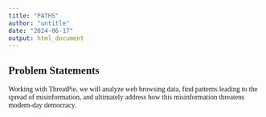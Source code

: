 ```yaml
---
title: "PATHS"
author: "untitle"
date: "2024-06-17"
output: html_document
---
```


<style>

body {
font-family: Times New Roman
}

</style>

## Problem Statements
	
Working with ThreatPie, we will analyze web browsing data, find patterns leading to the spread of misinformation, and ultimately address how this misinformation threatens modern-day democracy.  


